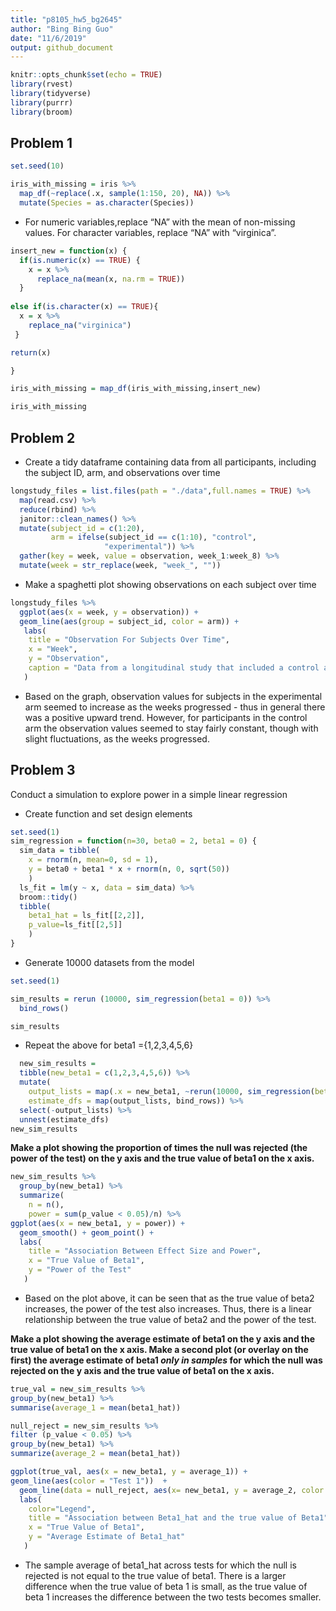 ```yaml
---
title: "p8105_hw5_bg2645"
author: "Bing Bing Guo"
date: "11/6/2019"
output: github_document
---
```


```r
knitr::opts_chunk$set(echo = TRUE)
library(rvest)
library(tidyverse)
library(purrr)
library(broom)
```


## Problem 1 
```r
set.seed(10)

iris_with_missing = iris %>% 
  map_df(~replace(.x, sample(1:150, 20), NA)) %>%
  mutate(Species = as.character(Species))
```
* For numeric variables,replace "NA" with the mean of non-missing values. For character variables, replace "NA" with "virginica".
```r
insert_new = function(x) {
  if(is.numeric(x) == TRUE) {
    x = x %>%
      replace_na(mean(x, na.rm = TRUE))
  }
  
else if(is.character(x) == TRUE){
  x = x %>%
    replace_na("virginica")
 }

return(x)

}

iris_with_missing = map_df(iris_with_missing,insert_new) 

iris_with_missing
```

## Problem 2 
* Create a tidy dataframe containing data from all participants, including the subject ID, arm, and observations over time
```r
longstudy_files = list.files(path = "./data",full.names = TRUE) %>% 
  map(read.csv) %>% 
  reduce(rbind) %>% 
  janitor::clean_names() %>%
  mutate(subject_id = c(1:20), 
         arm = ifelse(subject_id == c(1:10), "control",
                     "experimental")) %>% 
  gather(key = week, value = observation, week_1:week_8) %>% 
  mutate(week = str_replace(week, "week_", ""))
```
* Make a spaghetti plot showing observations on each subject over time
```r
longstudy_files %>% 
  ggplot(aes(x = week, y = observation)) + 
  geom_line(aes(group = subject_id, color = arm)) + 
   labs(
    title = "Observation For Subjects Over Time",
    x = "Week",
    y = "Observation",
    caption = "Data from a longitudinal study that included a control arm and an experimental arm"
   )
```

* Based on the graph, observation values for subjects in the experimental arm seemed to increase as the weeks progressed - thus in general there was a positive upward trend. However, for participants in the control arm the observation values seemed to stay fairly constant, though with slight fluctuations, as the weeks progressed. 

## Problem 3 

Conduct a simulation to explore power in a simple linear regression 

* Create function and set design elements 

```r
set.seed(1)
sim_regression = function(n=30, beta0 = 2, beta1 = 0) {
  sim_data = tibble(
    x = rnorm(n, mean=0, sd = 1),
    y = beta0 + beta1 * x + rnorm(n, 0, sqrt(50))
    )
  ls_fit = lm(y ~ x, data = sim_data) %>%
  broom::tidy()
  tibble( 
    beta1_hat = ls_fit[[2,2]],
    p_value=ls_fit[[2,5]]
    )
}
```
* Generate 10000 datasets from the model
```r
set.seed(1)

sim_results = rerun (10000, sim_regression(beta1 = 0)) %>% 
  bind_rows()

sim_results
```

* Repeat the above for beta1 ={1,2,3,4,5,6}

```r
  new_sim_results = 
  tibble(new_beta1 = c(1,2,3,4,5,6)) %>% 
  mutate(
    output_lists = map(.x = new_beta1, ~rerun(10000, sim_regression(beta1 = .x))),
    estimate_dfs = map(output_lists, bind_rows)) %>% 
  select(-output_lists) %>% 
  unnest(estimate_dfs)
new_sim_results
```

**Make a plot showing the proportion of times the null was rejected (the power of the test) on the y axis and the true value of beta1 on the x axis.**

```r
new_sim_results %>% 
  group_by(new_beta1) %>% 
  summarize(
    n = n(),
    power = sum(p_value < 0.05)/n) %>% 
ggplot(aes(x = new_beta1, y = power)) + 
  geom_smooth() + geom_point() + 
  labs(
    title = "Association Between Effect Size and Power",
    x = "True Value of Beta1",
    y = "Power of the Test"
   )
```
* Based on the plot above, it can be seen that as the true value of beta2 increases, the power of the test also increases. Thus, there is a linear relationship between the true value of beta2 and the power of the test.



**Make a plot showing the average estimate of beta1 on the y axis and the true value of beta1 on the x axis. Make a second plot (or overlay on the first) the average estimate of beta1 *only in samples* for which the null was rejected on the y axis and the true value of beta1 on the x axis.**
```r
true_val = new_sim_results %>%
group_by(new_beta1) %>% 
summarise(average_1 = mean(beta1_hat))

null_reject = new_sim_results %>%
filter (p_value < 0.05) %>% 
group_by(new_beta1) %>% 
summarize(average_2 = mean(beta1_hat))

ggplot(true_val, aes(x = new_beta1, y = average_1)) +
geom_line(aes(color = "Test 1"))  +
  geom_line(data = null_reject, aes(x= new_beta1, y = average_2, color = "Test 2 (H0 rejected)")) +
  labs(
    color="Legend",
    title = "Association between Beta1_hat and the true value of Beta1",
    x = "True Value of Beta1",
    y = "Average Estimate of Beta1_hat"
   )
```


* The sample average of beta1_hat across tests for which the null is rejected is not equal to the true value of beta1. There is a larger difference when the true value of beta 1 is small, as the true value of beta 1 increases the difference between the two tests becomes smaller. 


